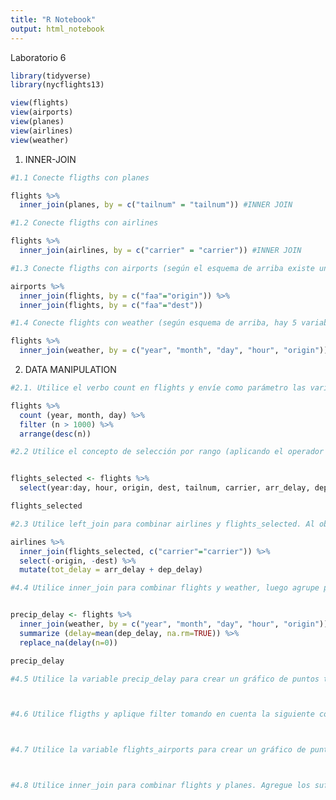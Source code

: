 ---
title: "R Notebook"
output: html_notebook
---

Laboratorio 6

```{r}
library(tidyverse)
library(nycflights13)

view(flights)
view(airports)
view(planes)
view(airlines)
view(weather)

```


1. INNER-JOIN

```{r}

#1.1 Conecte fligths con planes

flights %>%
  inner_join(planes, by = c("tailnum" = "tailnum")) #INNER JOIN

#1.2 Conecte fligths con airlines

flights %>%
  inner_join(airlines, by = c("carrier" = "carrier")) #INNER JOIN

#1.3 Conecte fligths con airports (según el esquema de arriba existe una doble relación de airports hacía fligths)

airports %>%
  inner_join(flights, by = c("faa"="origin")) %>%
  inner_join(flights, by = c("faa"="dest"))

#1.4 Conecte flights con weather (según esquema de arriba, hay 5 variables que relacionan a ambas tablas)

flights %>%
  inner_join(weather, by = c("year", "month", "day", "hour", "origin"))

```

2. DATA MANIPULATION

```{r}
#2.1. Utilice el verbo count en flights y envíe como parámetro las variables year, month, day. Luego filtre n para que sea mayor a 1000. Por último ordene n con el verbo arrange y devuelva el resultado

flights %>% 
  count (year, month, day) %>%
  filter (n > 1000) %>%
  arrange(desc(n))

#2.2 Utilice el concepto de selección por rango (aplicando el operador “:”) para obtener las variables year hacia day. También agregue a esta selección hour, origin, dest, tailnum, carrier, arr_delay, dep_delay, por último almacene el resultado en la variable flights_selected.


flights_selected <- flights %>% 
  select(year:day, hour, origin, dest, tailnum, carrier, arr_delay, dep_delay)

flights_selected

#2.3 Utilice left_join para combinar airlines y flights_selected. Al obtener el resultado, utilice el verbo select para eliminar las columnas origin y dest (utilice el operador “-” para descartar estas columnas únicamente). Por último agregue una nueva columna con el verbo mutate, asigne el nombre tot_delay y opere la suma de arr_delay y 

airlines %>%
  inner_join(flights_selected, c("carrier"="carrier")) %>%
  select(-origin, -dest) %>%
  mutate(tot_delay = arr_delay + dep_delay)

#4.4 Utilice inner_join para combinar flights y weather, luego agrupe por la variable precip. Utilice summarize para encontrar el promedio de la variable dep_delay (aplicando la función mean), asigne al promedio el nombre delay. Al utilizar la función mean agregue el parámetro na.rm y asígnele TRUE por defecto


precip_delay <- flights %>%
  inner_join(weather, by = c("year", "month", "day", "hour", "origin")) %>%
  summarize (delay=mean(dep_delay, na.rm=TRUE)) %>%
  replace_na(delay(n=0))

precip_delay

#4.5 Utilice la variable precip_delay para crear un gráfico de puntos tomando de eje x la variable precip y para y la variable delay.



#4.6 Utilice fligths y aplique filter tomando en cuenta la siguiente condición: Que year sea igual a 2013, que month sea igual a 5 y que day sea igual a 10. Luego agrupe por la variable dest. Después utilice summarize para obtener el promedio de la variable arr_delay, establezca el parámetro na.rm en TRUE y asigne al promedio el nombre de delay. Conecte el resultado anterior por medio de inner_join a la tabla airports y asignelo a la variable flights_airports.



#4.7 Utilice la variable flights_airports para crear un gráfico de puntos tomando de eje x la variable lon y para y la variable lat. Defina el color y el tamaño por medio de la variable delay. El tamaño se establece por medio del parámetro size.



#4.8 Utilice inner_join para combinar flights y planes. Agregue los sufijos _flights y _planes respectivamente. Por último utilice la función transmute para seleccionar las variables tailnum y manufacturer, pero además agregue la variable pi que almacene la suma de dep_delay y arr_delay, yluego divida por air_time. 



```



